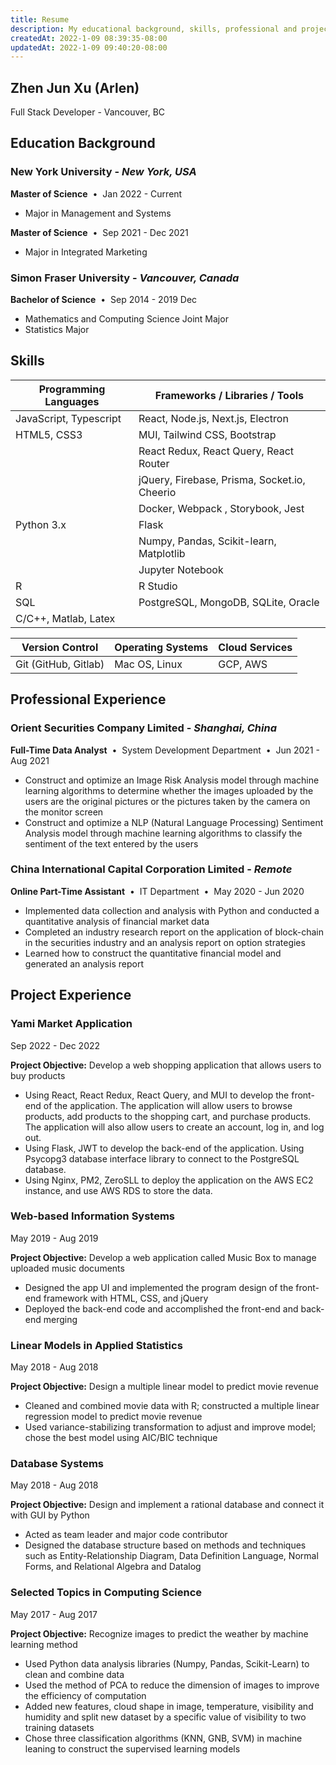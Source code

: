 ```yaml
---
title: Resume
description: My educational background, skills, professional and project experience.
createdAt: 2022-1-09 08:39:35-08:00
updatedAt: 2022-1-09 09:40:20-08:00
---
```


## Zhen Jun Xu (Arlen)

Full Stack Developer - Vancouver, BC

## Education Background

### New York University - _New York, USA_

**Master of Science** &nbsp;•&nbsp; Jan 2022 - Current

- Major in Management and Systems

**Master of Science** &nbsp;•&nbsp; Sep 2021 - Dec 2021

- Major in Integrated Marketing

### Simon Fraser University - _Vancouver, Canada_

**Bachelor of Science** &nbsp;•&nbsp; Sep 2014 - 2019 Dec

- Mathematics and Computing Science Joint Major
- Statistics Major

## Skills

| Programming Languages  | Frameworks / Libraries / Tools               |
| ---------------------- | -------------------------------------------- |
| JavaScript, Typescript | React, Node.js, Next.js, Electron            |
| HTML5, CSS3            | MUI, Tailwind CSS, Bootstrap                 |
|                        | React Redux, React Query, React Router       |
|                        | jQuery, Firebase, Prisma, Socket.io, Cheerio |
|                        | Docker, Webpack , Storybook, Jest            |
| Python 3.x             | Flask                                        |
|                        | Numpy, Pandas, Scikit-learn, Matplotlib      |
|                        | Jupyter Notebook                             |
| R                      | R Studio                                     |
| SQL                    | PostgreSQL, MongoDB, SQLite, Oracle          |
| C/C++, Matlab, Latex   |                                              |

| Version Control      | Operating Systems | Cloud Services |
| -------------------- | ----------------- | -------------- |
| Git (GitHub, Gitlab) | Mac OS, Linux     | GCP, AWS       |

## Professional Experience

### Orient Securities Company Limited - _Shanghai, China_

**Full-Time Data Analyst** &nbsp;•&nbsp; System Development Department &nbsp;•&nbsp; Jun 2021 - Aug 2021

- Construct and optimize an Image Risk Analysis model through machine learning algorithms to determine whether the images uploaded by the users are the original pictures or the pictures taken by the camera on the monitor screen
- Construct and optimize a NLP (Natural Language Processing) Sentiment Analysis model through machine learning algorithms to classify the sentiment of the text entered by the users

### China International Capital Corporation Limited - _Remote_

**Online Part-Time Assistant** &nbsp;•&nbsp; IT Department &nbsp;•&nbsp; May 2020 - Jun 2020

- Implemented data collection and analysis with Python and conducted a quantitative analysis of financial market data
- Completed an industry research report on the application of block-chain in the securities industry and an analysis report on option strategies
- Learned how to construct the quantitative financial model and generated an analysis report

## Project Experience

### Yami Market Application

Sep 2022 - Dec 2022

**Project Objective:** Develop a web shopping application that allows users to buy products

- Using React, React Redux, React Query, and MUI to develop the front-end of the application. The application will allow users to browse products, add products to the shopping cart, and purchase products. The application will also allow users to create an account, log in, and log out.
- Using Flask, JWT to develop the back-end of the application. Using Psycopg3 database interface library to connect to the PostgreSQL database.
- Using Nginx, PM2, ZeroSLL to deploy the application on the AWS EC2 instance, and use AWS RDS to store the data.

### Web-based Information Systems

May 2019 - Aug 2019

**Project Objective:** Develop a web application called Music Box to manage uploaded music documents

- Designed the app UI and implemented the program design of the front-end framework with HTML, CSS, and jQuery
- Deployed the back-end code and accomplished the front-end and back-end merging

### Linear Models in Applied Statistics

May 2018 - Aug 2018

**Project Objective:** Design a multiple linear model to predict movie revenue

- Cleaned and combined movie data with R; constructed a multiple linear regression model to predict movie revenue
- Used variance-stabilizing transformation to adjust and improve model; chose the best model using AIC/BIC technique

### Database Systems

May 2018 - Aug 2018

**Project Objective:** Design and implement a rational database and connect it with GUI by Python

- Acted as team leader and major code contributor
- Designed the database structure based on methods and techniques such as Entity-Relationship Diagram, Data Definition Language, Normal Forms, and Relational Algebra and Datalog

### Selected Topics in Computing Science

May 2017 - Aug 2017

**Project Objective:** Recognize images to predict the weather by machine learning method

- Used Python data analysis libraries (Numpy, Pandas, Scikit-Learn) to clean and combine data
- Used the method of PCA to reduce the dimension of images to improve the efficiency of computation
- Added new features, cloud shape in image, temperature, visibility and humidity and split new dataset by a specific value of visibility to two training datasets
- Chose three classification algorithms (KNN, GNB, SVM) in machine leaning to construct the supervised learning models
